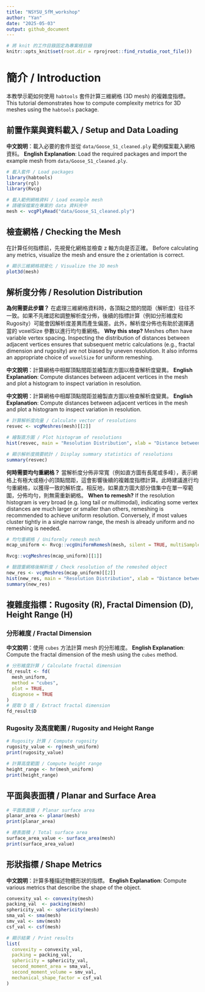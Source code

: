 ```yaml
---
title: "NSYSU_SfM_workshop"
author: "Yan"
date: "2025-05-03"
output: github_document
---
```


```r
# 將 knit 的工作目錄固定為專案根目錄
knitr::opts_knit$set(root.dir = rprojroot::find_rstudio_root_file())
```

# 簡介 / Introduction

本教學示範如何使用 `habtools` 套件計算三維網格 (3D mesh) 的複雜度指標。
This tutorial demonstrates how to compute complexity metrics for 3D meshes using the `habtools` package.

## 前置作業與資料載入 / Setup and Data Loading

**中文說明**：載入必要的套件並從 `data/Goose_S1_cleaned.ply` 範例檔案載入網格資料。
**English Explanation**: Load the required packages and import the example mesh from `data/Goose_S1_cleaned.ply`.
```r
# 載入套件 / Load packages
library(habtools)
library(rgl)
library(Rvcg)

# 載入範例網格資料 / Load example mesh
# 請確保檔案在專案的 data 資料夾中
mesh <- vcgPlyRead("data/Goose_S1_cleaned.ply")

```

## 檢查網格 / Checking the Mesh

在計算任何指標前，先視覺化網格並檢查 z 軸方向是否正確。
Before calculating any metrics, visualize the mesh and ensure the z orientation is correct.

```r
# 顯示三維網格視覺化 / Visualize the 3D mesh
plot3d(mesh)
```

## 解析度分佈 / Resolution Distribution

**為何需要此步驟？**
在處理三維網格資料時，各頂點之間的間距（解析度）往往不一致。如果不先確認和調整解析度分佈，後續的指標計算（例如分形維度和 Rugosity）可能會因解析度差異而產生偏差。此外，解析度分佈也有助於選擇適當的 voxelSize 參數以進行均勻重網格。
**Why this step?**
Meshes often have variable vertex spacing. Inspecting the distribution of distances between adjacent vertices ensures that subsequent metric calculations (e.g., fractal dimension and rugosity) are not biased by uneven resolution. It also informs an appropriate choice of `voxelSize` for uniform remeshing.

**中文說明**：計算網格中相鄰頂點間距並繪製直方圖以檢查解析度變異。
**English Explanation**: Compute distances between adjacent vertices in the mesh and plot a histogram to inspect variation in resolution.

**中文說明**：計算網格中相鄰頂點間距並繪製直方圖以檢查解析度變異。
**English Explanation**: Compute distances between adjacent vertices in the mesh and plot a histogram to inspect variation in resolution.

```r
# 計算解析度向量 / Calculate vector of resolutions
resvec <- vcgMeshres(mesh)[[2]]

# 繪製直方圖 / Plot histogram of resolutions
hist(resvec, main = "Resolution Distribution", xlab = "Distance between vertices")
```

```r
# 顯示解析度摘要統計 / Display summary statistics of resolutions
summary(resvec)
```

**何時需要均勻重網格？**
當解析度分佈非常寬（例如直方圖有長尾或多峰），表示網格上有極大或極小的頂點間距，這會影響後續的複雜度指標計算。此時建議進行均勻重網格，以獲得一致的解析度。相反地，如果直方圖大部分值集中在單一窄範圍，分佈均勻，則無需重新網格。
**When to remesh?**
If the resolution histogram is very broad (e.g. long tail or multimodal), indicating some vertex distances are much larger or smaller than others, remeshing is recommended to achieve uniform resolution. Conversely, if most values cluster tightly in a single narrow range, the mesh is already uniform and no remeshing is needed.

```r
# 均勻重網格 / Uniformly remesh mesh
mcap_uniform <- Rvcg::vcgUniformRemesh(mesh, silent = TRUE, multiSample = TRUE, voxelSize = median(resvec), mergeClost = TRUE)

Rvcg::vcgMeshres(mcap_uniform)[[1]]

# 驗證重網格後解析度 / Check resolution of the remeshed object
new_res <- vcgMeshres(mcap_uniform)[[2]]
hist(new_res, main = "Resolution Distribution", xlab = "Distance between vertices")
summary(new_res)
```

## 複雜度指標：Rugosity (R), Fractal Dimension (D), Height Range (H)

### 分形維度 / Fractal Dimension

**中文說明**：使用 `cubes` 方法計算 mesh 的分形維度。
**English Explanation**: Compute the fractal dimension of the mesh using the `cubes` method.

```r
# 分形維度計算 / Calculate fractal dimension
fd_result <- fd(
  mesh_uniform,
  method = "cubes",
  plot = TRUE,
  diagnose = TRUE
)
# 提取 D 值 / Extract fractal dimension
fd_result$D
```

### Rugosity 及高度範圍 / Rugosity and Height Range

```r
# Rugosity 計算 / Compute rugosity
rugosity_value <- rg(mesh_uniform)
print(rugosity_value)

# 計算高度範圍 / Compute height range
height_range <- hr(mesh_uniform)
print(height_range)
```

## 平面與表面積 / Planar and Surface Area

```r
# 平面表面積 / Planar surface area
planar_area <- planar(mesh)
print(planar_area)

# 總表面積 / Total surface area
surface_area_value <- surface_area(mesh)
print(surface_area_value)
```

## 形狀指標 / Shape Metrics

**中文說明**：計算多種描述物體形狀的指標。
**English Explanation**: Compute various metrics that describe the shape of the object.

```r
convexity_val <- convexity(mesh)
packing_val  <- packing(mesh)
sphericity_val <- sphericity(mesh)
sma_val <- sma(mesh)
smv_val <- smv(mesh)
csf_val <- csf(mesh)

# 顯示結果 / Print results
list(
  convexity = convexity_val,
  packing = packing_val,
  sphericity = sphericity_val,
  second_moment_area = sma_val,
  second_moment_volume = smv_val,
  mechanical_shape_factor = csf_val
)
```



